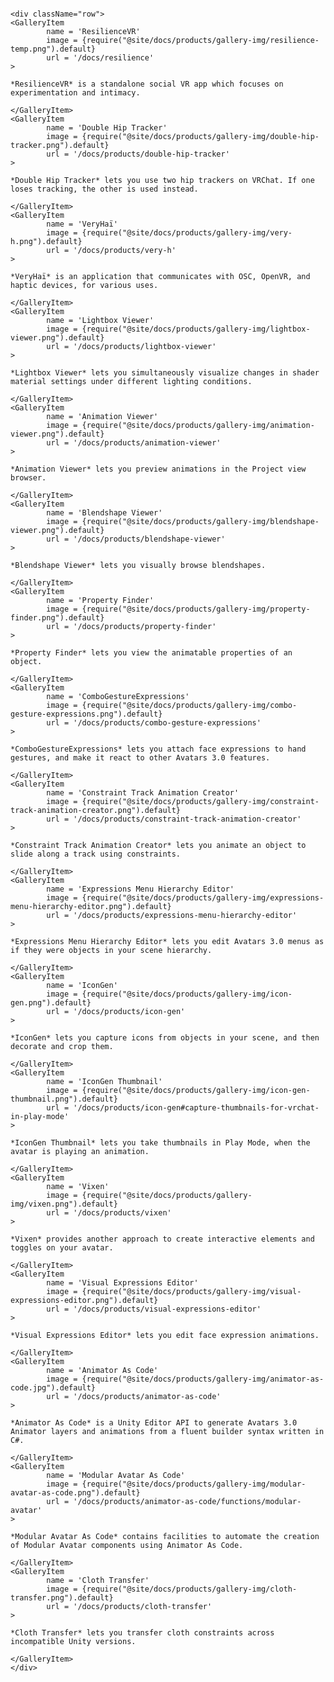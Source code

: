 ﻿```mdx-code-block

<div className="row">
<GalleryItem 
        name = 'ResilienceVR'
        image = {require("@site/docs/products/gallery-img/resilience-temp.png").default}
        url = '/docs/resilience'
>

*ResilienceVR* is a standalone social VR app which focuses on experimentation and intimacy.

</GalleryItem>
<GalleryItem 
        name = 'Double Hip Tracker'
        image = {require("@site/docs/products/gallery-img/double-hip-tracker.png").default}
        url = '/docs/products/double-hip-tracker'
>

*Double Hip Tracker* lets you use two hip trackers on VRChat. If one loses tracking, the other is used instead.

</GalleryItem>
<GalleryItem 
        name = 'VeryHaï'
        image = {require("@site/docs/products/gallery-img/very-h.png").default}
        url = '/docs/products/very-h'
>

*VeryHaï* is an application that communicates with OSC, OpenVR, and haptic devices, for various uses.

</GalleryItem>
<GalleryItem 
        name = 'Lightbox Viewer'
        image = {require("@site/docs/products/gallery-img/lightbox-viewer.png").default}
        url = '/docs/products/lightbox-viewer'
>

*Lightbox Viewer* lets you simultaneously visualize changes in shader material settings under different lighting conditions.

</GalleryItem>
<GalleryItem 
        name = 'Animation Viewer'
        image = {require("@site/docs/products/gallery-img/animation-viewer.png").default}
        url = '/docs/products/animation-viewer'
>

*Animation Viewer* lets you preview animations in the Project view browser.

</GalleryItem>
<GalleryItem 
        name = 'Blendshape Viewer'
        image = {require("@site/docs/products/gallery-img/blendshape-viewer.png").default}
        url = '/docs/products/blendshape-viewer'
>

*Blendshape Viewer* lets you visually browse blendshapes.

</GalleryItem>
<GalleryItem 
        name = 'Property Finder'
        image = {require("@site/docs/products/gallery-img/property-finder.png").default}
        url = '/docs/products/property-finder'
>

*Property Finder* lets you view the animatable properties of an object.

</GalleryItem>
<GalleryItem 
        name = 'ComboGestureExpressions'
        image = {require("@site/docs/products/gallery-img/combo-gesture-expressions.png").default}
        url = '/docs/products/combo-gesture-expressions'
>

*ComboGestureExpressions* lets you attach face expressions to hand gestures, and make it react to other Avatars 3.0 features.

</GalleryItem>
<GalleryItem 
        name = 'Constraint Track Animation Creator'
        image = {require("@site/docs/products/gallery-img/constraint-track-animation-creator.png").default}
        url = '/docs/products/constraint-track-animation-creator'
>

*Constraint Track Animation Creator* lets you animate an object to slide along a track using constraints.

</GalleryItem>
<GalleryItem 
        name = 'Expressions Menu Hierarchy Editor'
        image = {require("@site/docs/products/gallery-img/expressions-menu-hierarchy-editor.png").default}
        url = '/docs/products/expressions-menu-hierarchy-editor'
>

*Expressions Menu Hierarchy Editor* lets you edit Avatars 3.0 menus as if they were objects in your scene hierarchy.

</GalleryItem>
<GalleryItem 
        name = 'IconGen'
        image = {require("@site/docs/products/gallery-img/icon-gen.png").default}
        url = '/docs/products/icon-gen'
>

*IconGen* lets you capture icons from objects in your scene, and then decorate and crop them.

</GalleryItem>
<GalleryItem 
        name = 'IconGen Thumbnail'
        image = {require("@site/docs/products/gallery-img/icon-gen-thumbnail.png").default}
        url = '/docs/products/icon-gen#capture-thumbnails-for-vrchat-in-play-mode'
>

*IconGen Thumbnail* lets you take thumbnails in Play Mode, when the avatar is playing an animation.

</GalleryItem>
<GalleryItem 
        name = 'Vixen'
        image = {require("@site/docs/products/gallery-img/vixen.png").default}
        url = '/docs/products/vixen'
>

*Vixen* provides another approach to create interactive elements and toggles on your avatar.

</GalleryItem>
<GalleryItem 
        name = 'Visual Expressions Editor'
        image = {require("@site/docs/products/gallery-img/visual-expressions-editor.png").default}
        url = '/docs/products/visual-expressions-editor'
>

*Visual Expressions Editor* lets you edit face expression animations.

</GalleryItem>
<GalleryItem 
        name = 'Animator As Code'
        image = {require("@site/docs/products/gallery-img/animator-as-code.jpg").default}
        url = '/docs/products/animator-as-code'
>

*Animator As Code* is a Unity Editor API to generate Avatars 3.0 Animator layers and animations from a fluent builder syntax written in C#.

</GalleryItem>
<GalleryItem 
        name = 'Modular Avatar As Code'
        image = {require("@site/docs/products/gallery-img/modular-avatar-as-code.png").default}
        url = '/docs/products/animator-as-code/functions/modular-avatar'
>

*Modular Avatar As Code* contains facilities to automate the creation of Modular Avatar components using Animator As Code.

</GalleryItem>
<GalleryItem 
        name = 'Cloth Transfer'
        image = {require("@site/docs/products/gallery-img/cloth-transfer.png").default}
        url = '/docs/products/cloth-transfer'
>

*Cloth Transfer* lets you transfer cloth constraints across incompatible Unity versions.

</GalleryItem>
</div>
```